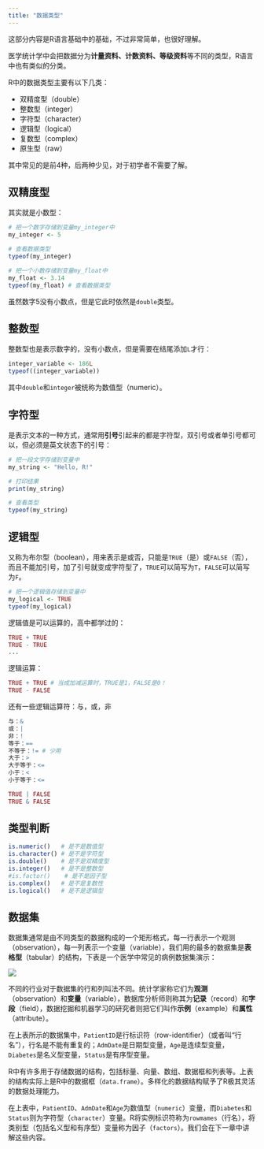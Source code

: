 ```yaml
---
title: "数据类型"
---
```


这部分内容是R语言基础中的基础，不过非常简单，也很好理解。

医学统计学中会把数据分为**计量资料、计数资料、等级资料**等不同的类型，R语言中也有类似的分类。

R中的数据类型主要有以下几类：

- 双精度型（double）
- 整数型（integer）
- 字符型（character）
- 逻辑型（logical）
- 复数型（complex）
- 原生型（raw）

其中常见的是前4种，后两种少见，对于初学者不需要了解。

## 双精度型

其实就是小数型：

```r
# 把一个数字存储到变量my_integer中
my_integer <- 5

# 查看数据类型
typeof(my_integer)

# 把一个小数存储到变量my_float中
my_float <- 3.14
typeof(my_float) # 查看数据类型
```

虽然数字5没有小数点，但是它此时依然是`double`类型。

## 整数型

整数型也是表示数字的，没有小数点，但是需要在结尾添加`L`才行：

```r
integer_variable <- 186L
typeof((integer_variable))
```

其中`double`和`integer`被统称为数值型（numeric）。

## 字符型

是表示文本的一种方式，通常用**引号**引起来的都是字符型，双引号或者单引号都可以，但必须是英文状态下的引号：

```r
# 把一段文字存储到变量中
my_string <- "Hello, R!"

# 打印结果
print(my_string)

# 查看类型
typeof(my_string)
```

## 逻辑型

又称为布尔型（boolean），用来表示是或否，只能是`TRUE`（是）或`FALSE`（否），而且不能加引号，加了引号就变成字符型了，`TRUE`可以简写为`T`，`FALSE`可以简写为`F`。

```r
# 把一个逻辑值存储到变量中
my_logical <- TRUE
typeof(my_logical)
```

逻辑值是可以运算的，高中都学过的：

```r
TRUE + TRUE
TRUE - TRUE
...
```

逻辑运算：

```r
TRUE + TRUE # 当成加减运算时，TRUE是1，FALSE是0！
TRUE - FALSE
```

还有一些逻辑运算符：与，或，非

```r
与：&
或：|
非：!
等于：==
不等于：!= # 少用
大于：>
大于等于：<=
小于：<
小于等于：<=
```

```r
TRUE | FALSE
TRUE & FALSE
```

## 类型判断

```r
is.numeric()   # 是不是数值型
is.character() # 是不是字符型
is.double()    # 是不是双精度型
is.integer()   # 是不是整数型
#is.factor()    # 是不是因子型
is.complex()   # 是不是复数性
is.logical()   # 是不是逻辑型
```

## 数据集

数据集通常是由不同类型的数据构成的一个矩形格式，每一行表示一个观测（observation），每一列表示一个变量（variable），我们用的最多的数据集是**表格型**（tabular）的结构，下表是一个医学中常见的病例数据集演示：

![](figs/PixPin_2024-05-07_19-58-03.png)

不同的行业对于数据集的行和列叫法不同。统计学家称它们为**观测**（observation）和**变量**（variable），数据库分析师则称其为**记录**（record）和**字段**（field），数据挖掘和机器学习的研究者则把它们叫作**示例**（example）和**属性**（attribute）。

在上表所示的数据集中，`PatientID`是行标识符（row-identifier）（或者叫“行名”），行名是不能有重复的；`AdmDate`是日期型变量，`Age`是连续型变量，`Diabetes`是名义型变量，`Status`是有序型变量。

R中有许多用于存储数据的结构，包括标量、向量、数组、数据框和列表等。上表的结构实际上是R中的数据框（`data.frame`）。多样化的数据结构赋予了R极其灵活的数据处理能力。

在上表中，`PatientID`、`AdmDate`和`Age`为数值型（`numeric`）变量，而`Diabetes`和`Status`则为字符型（`character`）变量。R将实例标识符称为`rowmames`（行名），将类别型（包括名义型和有序型）变量称为因子（`factors`）。我们会在下一章中讲解这些内容。

